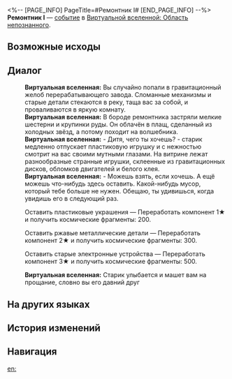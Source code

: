 <%-- [PAGE_INFO]
PageTitle=#Ремонтник I#
[END_PAGE_INFO] --%>
{{Дополнить}}
{{ВВ Событие Инфобокс
|id                 = 24001
|Название           = 
|Изображение        = Событие ВВ Ремонтник.png
|Испытание_в_вв     = 
|Испытание_в_рое    = 
|Испытание_в_зиш    = 
|Испытание_в_рв     = 
|Испытание_в_облнеп = Неизвестно
|Требования         = 
|Пред               = 
|След               = 
|Упоминания         = 
|Порядок            = 006
|Порядок_рв         = 
}}
'''Ремонтник I''' — [[Виртуальная вселенная/События|событие]] в [[Виртуальная вселенная: Область непознанного|Виртуальной вселенной: Область непознанного]].

==Возможные исходы==
{{Возможные исходы
|Выбор_1 = Оставить пластиковые украшения
|Результат_1 = Переработать компонент 1★ и получить космические фрагменты: 200.

|Выбор_2 = Оставить ржавые металлические детали
|Результат_2 = Переработать компонент 2★ и получить космические фрагменты: 300.

|Выбор_3 = Оставить старые электронные устройства
|Результат_3 = Переработать компонент 3★ и получить космические фрагменты: 500.
}}

==Диалог==
{{Диалог Начало}}
:'''Виртуальная вселенная:''' Вы случайно попали в гравитационный желоб перерабатывающего завода. Сломанные механизмы и старые детали стекаются в реку, таща вас за собой, и проваливаются в яркую комнату.
:'''Виртуальная вселенная:''' В бороде ремонтника застряли мелкие шестерни и крупинки руды. Он облачён в плащ, сделанный из холодных звёзд, а потому походит на волшебника.
:'''Виртуальная вселенная:''' - Дитя, чего ты хочешь? - старик медленно отпускает пластиковую игрушку и с нежностью смотрит на вас своими мутными глазами. На витрине лежат разнообразные странные игрушки, склеенные из гравитационных дисков, обломков двигателей и белого клея.
:'''Виртуальная вселенная:''' - Можешь взять, если хочешь. А ещё можешь что-нибудь здесь оставить. Какой-нибудь мусор, который тебе больше не нужен. Обещаю, ты удивишься, когда увидишь его в следующий раз.
:{{Диалог|Звезда}} Оставить пластиковые украшения &mdash; Переработать компонент 1★ и получить космические фрагменты: 200.
:{{Диалог|Звезда}} Оставить ржавые металлические детали &mdash; Переработать компонент 2★ и получить космические фрагменты: 300.
:{{Диалог|Звезда}} Оставить старые электронные устройства &mdash; Переработать компонент 3★ и получить космические фрагменты: 500.
:'''Виртуальная вселенная:''' Старик улыбается и машет вам на прощание, словно вы его давний друг
{{Диалог Конец}}

==На других языках==
{{На других языках
|en   = Repairman (I)
|zhs  = 修补匠（其一）
|zht  = 修補匠（其一）
|ja   = {{Rubi|修理職人|しゅうりしょくにん}}（その1）
|ko   = 수리공 (1)
|es   = Artesano remendón (I)
|fr   = Réparateur (I)
|ru   = Ремонтник I
|th   = ช่างซ่อมบำรุง (1)
|vi   = Thợ Sửa Chữa (I)
|de   = Reparateur (Teil 1)
|id   = Tukang Reparasi (1)
|pt   = Faz Tudo (I)
}}

==История изменений==
{{История изменений|3.5}}

==Навигация==
{{События ВВ Навбокс}}

[[en:]]